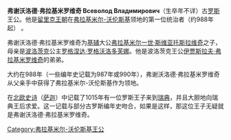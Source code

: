 '''弗谢沃洛德·弗拉基米罗维奇 Всеволод Владимирович'''（生卒年不详）古[[罗斯|罗斯]]王公。他是[[留里克王朝|留里克王朝]]在[[弗拉基米尔-沃伦斯基|弗拉基米尔-沃伦斯基]]领地的第一位统治者（约988年起） 。 

弗谢沃洛德·弗拉基米罗维奇为[[基辅|基辅]]大公[[弗拉基米尔一世·斯维亚托斯拉维奇|弗拉基米尔一世·斯维亚托斯拉维奇]]之子，母亲是[[波洛茨克|波洛茨克]]公主[[罗格涅达·罗格沃洛多芙娜|罗格涅达·罗格沃洛多芙娜]]。他是波洛茨克王公[[伊贾斯拉夫·弗拉基米罗维奇_(波洛茨克)|伊贾斯拉夫·弗拉基米罗维奇]]的弟弟。

大约在988年（一些编年史记载为987年或990年），弗谢沃洛德·弗拉基米罗维奇从父亲手中获得了弗拉基米尔-沃伦斯基作为领地。

在[[北欧|北欧]][[史诗|史诗]]（[[萨迦|萨迦]]）中记载了1015年有一位罗斯王子来到[[瑞典|瑞典]]，并且大胆地向瑞典王后求爱。这一记载与部分古罗斯编年史吻合，如果是这样，那这位王子无疑就是弗谢沃洛德·弗拉基米罗维奇。

{{leader|无|[[弗拉基米尔-沃伦斯基统治者列表|弗拉基米尔-沃伦斯基王公]]|[[斯维亚托斯拉夫二世·雅罗斯拉维奇|斯维亚托斯拉夫·雅罗斯拉维奇]]}}

[[Category:弗拉基米尔-沃伦斯基王公|Category:弗拉基米尔-沃伦斯基王公]]